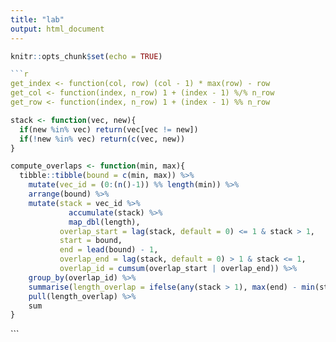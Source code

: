 ```yaml
---
title: "lab"
output: html_document
---
```


```r
knitr::opts_chunk$set(echo = TRUE)
```


```r
```r
get_index <- function(col, row) (col - 1) * max(row) - row
get_col <- function(index, n_row) 1 + (index - 1) %/% n_row 
get_row <- function(index, n_row) 1 + (index - 1) %% n_row
```


```r
stack <- function(vec, new){
  if(new %in% vec) return(vec[vec != new])
  if(!new %in% vec) return(c(vec, new))
}

compute_overlaps <- function(min, max){
  tibble::tibble(bound = c(min, max)) %>%
    mutate(vec_id = (0:(n()-1)) %% length(min)) %>%
    arrange(bound) %>%
    mutate(stack = vec_id %>%
             accumulate(stack) %>%
             map_dbl(length), 
           overlap_start = lag(stack, default = 0) <= 1 & stack > 1, 
           start = bound, 
           end = lead(bound) - 1,
           overlap_end = lag(stack, default = 0) > 1 & stack <= 1,
           overlap_id = cumsum(overlap_start | overlap_end)) %>%
    group_by(overlap_id) %>%
    summarise(length_overlap = ifelse(any(stack > 1), max(end) - min(start) + 1, 0)) %>%
    pull(length_overlap) %>%
    sum
}
```
```


